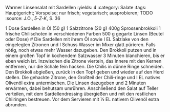 Warmer Linsensalat mit Sardellen
:yields: 4
:category: Salate
:tags: Hauptgericht; Vorspeise; nur frisch; vegetarisch; ausprobieren; TODO
:source: J.O., _5-Z-K_, S. 36

1 Dose Sardellen in Öl (50 g)
1 Salzzitrone (20 g)
400g Sprossenbrokkoli
1 frische Chilischoten in verschiedenen Farben
500 g gegarte Linsen (Beutel oder Dose)
# Die Sardellen mit ihrem Öl sowie I EL Salzlake von den eingelegten Zitronen und I Schuss Wasser im Mixer glatt pürieren. Falls nötig, noch etwas mehr Wasser dazugeben.
  Den Brokkoli putzen und in einem großen Topf in kochendem Salzwasser 3 Minuten blanchieren, bis er eben weich ist.
  Inzwischen die Zitrone vierteln, das Innere mit den Kernen entfernen, nur die Schale fein hacken. Die Chilis in dünne Ringe schneiden. Den Brokkoli abgießen, zurück in den Topf geben und wieder auf den Herd stellen. Die gehackte Zitrone, den Großteil der Chili-ringe und I EL natives Olivenöl extra untermischen. Die Linsen dazugeben und 2 Minuten erwärmen, dabei behutsam umrühren. Anschließend den Salat auf Teller verteilen, mit dem Sardellendressing übergießen und mit den restlichen Chiiringen bestreuen. Vor dem Servieren mit ½ EL nativem Olivenöl extra abrunden.